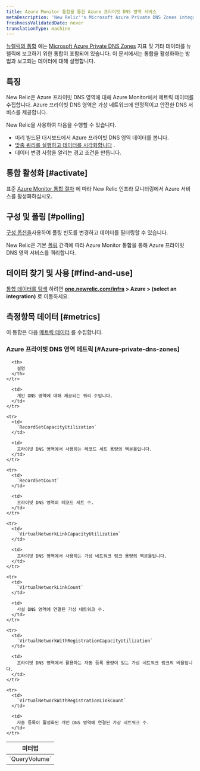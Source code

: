 ```yaml
---
title: Azure Monitor 통합을 통한 Azure 프라이빗 DNS 영역 서비스
metaDescription: 'New Relic''s Microsoft Azure Private DNS Zones integration: what data it reports and how to enable it.'
freshnessValidatedDate: never
translationType: machine
---
```


[뉴렐릭의 통합](/docs/infrastructure/introduction-infra-monitoring) 에는 [Microsoft Azure Private DNS Zones](https://learn.microsoft.com/en-us/azure/dns/private-dns-privatednszone/) 지표 및 기타 데이터를 뉴렐릭에 보고하기 위한 통합이 포함되어 있습니다. 이 문서에서는 통합을 활성화하는 방법과 보고되는 데이터에 대해 설명합니다.

## 특징

New Relic은 Azure 프라이빗 DNS 영역에 대해 Azure Monitor에서 메트릭 데이터를 수집합니다. Azure 프라이빗 DNS 영역은 가상 네트워크에 안정적이고 안전한 DNS 서비스를 제공합니다.

New Relic을 사용하여 다음을 수행할 수 있습니다.

* 미리 빌드된 대시보드에서 Azure 프라이빗 DNS 영역 데이터를 봅니다.
* [맞춤 쿼리를 실행하고 데이터를 시각화합니다](/docs/infrastructure/integrations-getting-started/getting-started/use-integration-data-new-relic-insights) .
* 데이터 변경 사항을 알리는 경고 조건을 만듭니다.

## 통합 활성화 [#activate]

표준 [Azure Monitor 통합 절차](/docs/infrastructure/microsoft-azure-integrations/azure-integrations-list/azure-monitor) 에 따라 New Relic 인프라 모니터링에서 Azure 서비스를 활성화하십시오.

## 구성 및 폴링 [#polling]

[구성 옵션을](/docs/infrastructure/microsoft-azure-integrations/azure-integrations-list/azure-monitor/#settings)사용하여 폴링 빈도를 변경하고 데이터를 필터링할 수 있습니다.

New Relic은 기본 [폴링](/docs/infrastructure/microsoft-azure-integrations/azure-integrations-list/azure-monitor/#settings) 간격에 따라 Azure Monitor 통합을 통해 Azure 프라이빗 DNS 영역 서비스를 쿼리합니다.

## 데이터 찾기 및 사용 [#find-and-use]

[통합 데이터를 탐색](/docs/infrastructure/integrations/find-use-infrastructure-integration-data) 하려면 <DNT>**[one.newrelic.com/infra](https://one.newrelic.com/infra) &gt; Azure &gt; (select an integration)**</DNT> 로 이동하세요.

## 측정항목 데이터 [#metrics]

이 통합은 다음 [메트릭 데이터](/docs/infrastructure/integrations-getting-started/getting-started/understand-integration-data-data-types#metric) 를 수집합니다.

### Azure 프라이빗 DNS 영역 메트릭 [#Azure-private-dns-zones]

<table>
  <thead>
    <tr>
      <th style={{ width: "300px" }}>
        미터법
      </th>

      <th>
        설명
      </th>
    </tr>
  </thead>

  <tbody>
    <tr>
      <td>
        `QueryVolume`
      </td>

      <td>
        개인 DNS 영역에 대해 제공되는 쿼리 수입니다.
      </td>
    </tr>

    <tr>
      <td>
        `RecordSetCapacityUtilization`
      </td>

      <td>
        프라이빗 DNS 영역에서 사용하는 레코드 세트 용량의 백분율입니다.
      </td>
    </tr>

    <tr>
      <td>
        `RecordSetCount`
      </td>

      <td>
        프라이빗 DNS 영역의 레코드 세트 수.
      </td>
    </tr>

    <tr>
      <td>
        `VirtualNetworkLinkCapacityUtilization`
      </td>

      <td>
        프라이빗 DNS 영역에서 사용하는 가상 네트워크 링크 용량의 백분율입니다.
      </td>
    </tr>

    <tr>
      <td>
        `VirtualNetworkLinkCount`
      </td>

      <td>
        사설 DNS 영역에 연결된 가상 네트워크 수.
      </td>
    </tr>

    <tr>
      <td>
        `VirtualNetworkWithRegistrationCapacityUtilization`
      </td>

      <td>
        프라이빗 DNS 영역에서 활용하는 자동 등록 용량이 있는 가상 네트워크 링크의 비율입니다.
      </td>
    </tr>

    <tr>
      <td>
        `VirtualNetworkWithRegistrationLinkCount`
      </td>

      <td>
        자동 등록이 활성화된 개인 DNS 영역에 연결된 가상 네트워크 수.
      </td>
    </tr>
  </tbody>
</table>